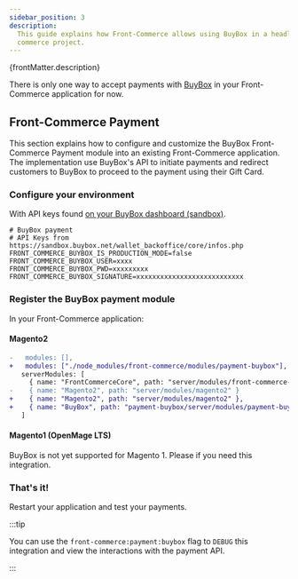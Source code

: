 ```yaml
---
sidebar_position: 3
description:
  This guide explains how Front-Commerce allows using BuyBox in a headless
  commerce project.
---
```



<p>{frontMatter.description}</p>


There is only one way to accept payments with [BuyBox](https://www.buybox.net/)
in your Front-Commerce application for now.

## Front-Commerce Payment

<SinceVersion tag="2.3.0" />

This section explains how to configure and customize the BuyBox Front-Commerce
Payment module into an existing Front-Commerce application. The implementation
use BuyBox's API to initiate payments and redirect customers to BuyBox to
proceed to the payment using their Gift Card.

### Configure your environment

With API keys found
[on your BuyBox dashboard (sandbox)](https://sandbox.buybox.net/wallet_backoffice/core/infos.php).

```shell title=".env"
# BuyBox payment
# API Keys from https://sandbox.buybox.net/wallet_backoffice/core/infos.php
FRONT_COMMERCE_BUYBOX_IS_PRODUCTION_MODE=false
FRONT_COMMERCE_BUYBOX_USER=xxxx
FRONT_COMMERCE_BUYBOX_PWD=xxxxxxxxx
FRONT_COMMERCE_BUYBOX_SIGNATURE=xxxxxxxxxxxxxxxxxxxxxxxxxxx
```

### Register the BuyBox payment module

In your Front-Commerce application:

#### Magento2

```diff title=".front-commerce.js"
-   modules: [],
+   modules: ["./node_modules/front-commerce/modules/payment-buybox"],
   serverModules: [
     { name: "FrontCommerceCore", path: "server/modules/front-commerce-core" },
-    { name: "Magento2", path: "server/modules/magento2" }
+    { name: "Magento2", path: "server/modules/magento2" },
+    { name: "BuyBox", path: "payment-buybox/server/modules/payment-buybox" }
   ]
```

#### Magento1 (OpenMage LTS)

BuyBox is not yet supported for Magento 1. Please <ContactLink /> if you need
this integration.

### That's it!

Restart your application and test your payments.

:::tip

You can use the `front-commerce:payment:buybox` flag to `DEBUG` this integration
and view the interactions with the payment API.

:::
